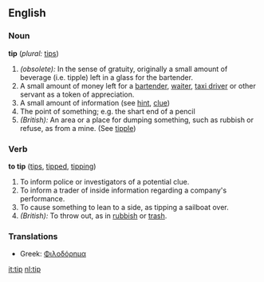 ==English==

===Noun===
'''tip'''  (''plural:'' [[tips]])
# ''(obsolete):'' In the sense of gratuity, originally a small amount of beverage (i.e. tipple) left in a glass for the bartender.
# A small amount of money left for a [[bartender]], [[waiter]], [[taxi driver]] or other servant as a token of appreciation.
# A small amount of information (see [[hint]], [[clue]])
# The point of something; e.g. the shart end of a pencil
# ''(British):'' An area or a place for dumping something, such as rubbish or refuse, as from a mine. (See  [[tipple]])

===Verb===
'''to tip''' ([[tips]], [[tipped]], [[tipping]])
# To inform police or investigators of a potential clue.
# To inform a trader of inside information regarding a company's performance.
# To cause something to lean to a side, as tipping a sailboat over.
# ''(British):'' To throw out, as in [[rubbish]] or [[trash]].

=== Translations ===
*Greek: [[Φιλοδόρημα]]

[[it:tip]]
[[nl:tip]]